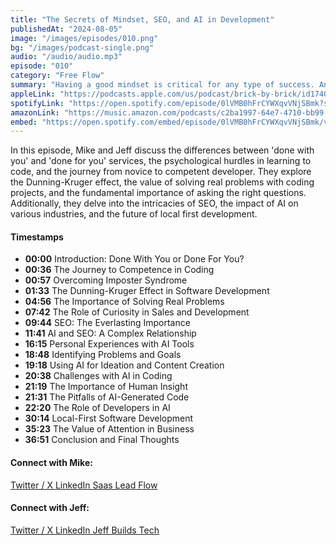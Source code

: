 ```yaml
---
title: "The Secrets of Mindset, SEO, and AI in Development"
publishedAt: "2024-08-05"
image: "/images/episodes/010.png"
bg: "/images/podcast-single.png"
audio: "/audio/audio.mp3"
episode: "010"
category: "Free Flow"
summary: "Having a good mindset is critical for any type of success. And why SEO and AI might not have the same fate."
appleLink: "https://podcasts.apple.com/us/podcast/brick-by-brick/id1740570090?i=1000664360369"
spotifyLink: "https://open.spotify.com/episode/0lVMB0hFrCYWXqvVNjSBmk?si=08880ca572554a2a"
amazonLink: "https://music.amazon.com/podcasts/c2ba1997-64e7-4710-bb99-0523cf80aa74/episodes/84355e5b-9865-496a-b0e5-3f74214ecdfc/brick-by-brick-the-secrets-of-mindset-seo-and-ai-in-development"
embed: "https://open.spotify.com/embed/episode/0lVMB0hFrCYWXqvVNjSBmk/video?utm_source=generator"
---
```


In this episode, Mike and Jeff discuss the differences between 'done with you' and 'done for you' services, the psychological hurdles in learning to code, and the journey from novice to competent developer. They explore the Dunning-Kruger effect, the value of solving real problems with coding projects, and the fundamental importance of asking the right questions. Additionally, they delve into the intricacies of SEO, the impact of AI on various industries, and the future of local first development.

#### Timestamps

- **00:00** Introduction: Done With You or Done For You?
- **00:36** The Journey to Competence in Coding
- **00:57** Overcoming Imposter Syndrome
- **01:33** The Dunning-Kruger Effect in Software Development
- **04:56** The Importance of Solving Real Problems
- **07:42** The Role of Curiosity in Sales and Development
- **09:44** SEO: The Everlasting Importance
- **11:41** AI and SEO: A Complex Relationship
- **16:15** Personal Experiences with AI Tools
- **18:48** Identifying Problems and Goals
- **19:18** Using AI for Ideation and Content Creation
- **20:38** Challenges with AI in Coding
- **21:19** The Importance of Human Insight
- **21:31** The Pitfalls of AI-Generated Code
- **22:20** The Role of Developers in AI
- **30:14** Local-First Software Development
- **35:23** The Value of Attention in Business
- **36:51** Conclusion and Final Thoughts

#### Connect with Mike:

<a href="https://twitter.com/MichaelScottBlu" target="_blank">
  Twitter / X
</a>

<a href="https://www.linkedin.com/in/michaelscottblumenthal/" target="_blank">
  LinkedIn
</a>

<a href="https://saasleadflow.io/" target="_blank">
  Saas Lead Flow
</a>

#### Connect with Jeff:

<a href="https://twitter.com/jeffbuildstech" target="_blank">
  Twitter / X
</a>

<a href="https://www.linkedin.com/in/jeff-jakinovich/" target="_blank">
  LinkedIn
</a>

<a href="https://jeffbuildstech.com/" target="_blank">
  Jeff Builds Tech
</a>

